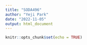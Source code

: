```yaml
---
title: "SODA496"
author: "Yeji Park"
date: "2022-11-05"
output: html_document
---
```


```r
knitr::opts_chunk$set(echo = TRUE)
```
